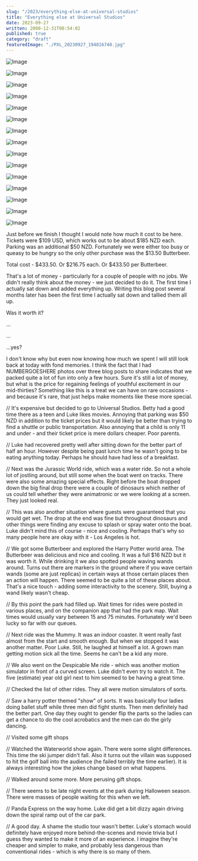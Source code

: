 ```yaml
---
slug: "/2023/everything-else-at-universal-studios"
title: "Everything else at Universal Studios"
date: 2023-09-27
written: 2000-12-31T00:54:02
published: true
category: "draft"
featuredImage: "./PXL_20230927_194816740.jpg"
---
```


![Image](PXL_20230927_194816740.jpg)

![Image](PXL_20230927_204941986.jpg)

![Image](PXL_20230927_205732363.jpg)

![Image](PXL_20230927_210519490.jpg)

![Image](PXL_20230927_211721596.jpg)

![Image](PXL_20230927_220627899.jpg)

![Image](PXL_20230927_220737116.jpg)

![Image](PXL_20230927_222508151.jpg)

![Image](PXL_20230927_230847466.jpg)

![Image](PXL_20230927_231325822.jpg)

![Image](PXL_20230927_232219207.jpg)

![Image](PXL_20230927_232910463.jpg)

![Image](PXL_20230927_234016658.jpg)

![Image](PXL_20230927_234527848.jpg)

![Image](PXL_20230928_000131918.jpg)

Just before we finish I thought I would note how much it cost to be here. Tickets were $109 USD, which works out to be about $185 NZD each. Parking was an additional $50 NZD. Fortunately we were either too busy or queasy to be hungry so the only other purchase was the $13.50 Butterbeer.

Total cost - $433.50. Or $216.75 each. Or $433.50 per Butterbeer.

That's a lot of money - particularly for a couple of people with no jobs. We didn't really think about the money - we just decided to do it. The first time I actually sat down and added everything up. Writing this blog post several months later has been the first time I actually sat down and tallied them all up.

Was it worth it?

...

...

...yes?

I don't know why but even now knowing how much we spent I will still look back at today with fond memories. I think the fact that I had NUMBERGOESHERE photos over three blog posts to share indicates that we packed quite a lot of fun into only a few hours. Sure it's still a lot of money, but what is the price for regaining feelings of youthful excitement in our mid-thirties? Something like this is a treat we can have on rare occasions - and because it's rare, that just helps make moments like these more special.

// It's expensive but decided to go to Universal Studios. Betty had a good time there as a teen and Luke likes movies. Annoying that parking was $50 NZD in addition to the ticket prices but it would likely be better than trying to find a shuttle or public transportation. Also annoying that a child is only 11 and under - and their ticket price is mere dollars cheaper. Poor parents.

// Luke had recovered pretty well after sitting down for the better part of half an hour. However despite being past lunch time he wasn't going to be eating anything today. Perhaps he should have had less of a breakfast.

// Next was the Jurassic World ride, which was a water ride. So not a whole lot of jostling around, but still some when the boat went on tracks. There were also some amazing special effects. Right before the boat dropped down the big final drop there were a couple of dinosaurs which neither of us could tell whether they were animatronic or we were looking at a screen. They just looked real.

// This was also another situation where guests were guaranteed that you would get wet. The drop at the end was fine but throughout dinosaurs and other things were finding any excuse to splash or spray water onto the boat. Luke didn't mind this of course - nice and cooling. Perhaps that's why so many people here are okay with it - Los Angeles is hot.

// We got some Butterbeer and explored the Harry Potter world area. The Butterbeer was delicious and nice and cooling. It was a full $16 NZD but it was worth it. While drinking it we also spotted people waving wands around. Turns out there are markers in the ground where if you wave certain wands (some are just replicas) in certain ways at those certain places then an action will happen. There seemed to be quite a lot of these places about. That's a nice touch - adding some interactivity to the scenery. Still, buying a wand likely wasn't cheap.

// By this point the park had filled up. Wait times for rides were posted in various places, and on the companion app that had the park map. Wait times would usually vary between 15 and 75 minutes. Fortunately we'd been lucky so far with our queues.

// Next ride was the Mummy. It was an indoor coaster. It went really fast almost from the start and smooth enough. But when we stopped it was another matter. Poor Luke. Still, he laughed at himself a lot. A grown man getting motion sick all the time. Seems he can't be a kid any more.

// We also went on the Despicable Me ride - which was another motion simulator in front of a curved screen. Luke didn't even try to watch it. The five (estimate) year old girl next to him seemed to be having a great time.

// Checked the list of other rides. They all were motion simulators of sorts.

// Saw a harry potter themed "show" of sorts. It was basically four ladies doing ballet stuff while three men did fight stunts. Then men definitely had the better part. One day they ought to gender flip the parts so the ladies can get a chance to do the cool acrobatics and the men can do the girly dancing.

// Visited some gift shops

// Watched the Waterworld show again. There were some slight differences. This time the ski jumper didn't fall. Also it turns out the villain was supposed to hit the golf ball into the audience (he failed terribly the time earlier). It is always interesting how the jokes change based on what happens.

// Walked around some more. More perusing gift shops.

// There seems to be late night events at the park during Halloween season. There were masses of people waiting for this when we left.

// Panda Express on the way home. Luke did get a bit dizzy again driving down the spiral ramp out of the car park.

// A good day. A shame the studio tour wasn't better. Luke's stomach would definitely have enjoyed more behind-the-scenes and movie trivia but I guess they wanted to make it more of an experience. I imagine they're cheaper and simpler to make, and probably less dangerous than conventional rides - which is why there is so many of them.
